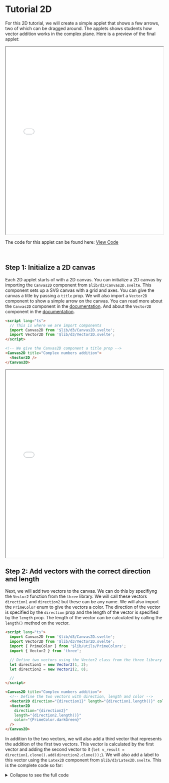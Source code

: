 

<Meta title="Tutorial 2d" />

# Tutorial 2D

For this 2D tutorial, we will create a simple applet that shows a few arrows, two of which
can be dragged around. The applets shows students how vector addition works in the complex plane.
Here is a preview of the final applet:

<iframe src={host + '/tutorial2d/formulas?iframe=true'} width="100%" height="600px"></iframe>

The code for this applet can be found here: [View Code](https://github.com/PRIME-TU-Delft/Open-LA-Applets/blob/main/src/routes/tutorial2d/formulas/%2Bpage.svelte)

<br />

## Step 1: Initialize a 2D canvas

Each 2D applet starts of with a 2D canvas. You can initialize a 2D canvas by importing the `Canvas2D` component from
`$lib/d3/Canvas2D.svelte`. This component sets up a SVG canvas with a grid and axes. You can give the canvas a title
by passing a `title` prop. We will also import a `Vector2D` component to show a simple arrow on the canvas. You can
read more about the `Canvas2D` component in the [documentation](https://docs.openla.ewi.tudelft.nl/?path=/docs/initialize-canvas2d--docs).
And about the `Vector2D` component in the [documentation](https://docs.openla.ewi.tudelft.nl/?path=/docs/2d-components-vector2d--docs).

```html
<script lang="ts">
  // This is where we are import components
  import Canvas2D from '$lib/d3/Canvas2D.svelte';
  import Vector2D from '$lib/d3/Vector2D.svelte';
</script>

<!-- We give the Canvas2D component a title prop -->
<Canvas2D title="Complex numbers addition">
  <Vector2D />
</Canvas2D>
```

<iframe
  src={host + '/tutorial2d/create-canvas?iframe=true'}
  width="100%"
  height="600px"
  style={{ border: '1px solid #ccc', borderRadius: '4px' }}
></iframe>

## Step 2: Add vectors with the correct direction and length

Next, we will add two vectors to the canvas. We can do this by specifiyng the `Vector2` function from the `three` library.
We will call these vectors `direction1` and `direction2` but these can be any name. We will also import the `PrimeColor`
enum to give the vectors a color. The direction of the vector is specified by the `direction` prop and the length of the vector
is specified by the `length` prop. The length of the vector can be calculated by calling the `length()` method on the vector.

```html
<script lang="ts">
  import Canvas2D from '$lib/d3/Canvas2D.svelte';
  import Vector2D from '$lib/d3/Vector2D.svelte';
  import { PrimeColor } from '$lib/utils/PrimeColors';
  import { Vector2 } from 'three';

  // Define two vectors using the Vector2 class from the three library
  let direction1 = new Vector2(1, 2);
  let direction2 = new Vector2(2, 0);

  //
</script>

<Canvas2D title="Complex numbers addition">
  <!-- Define the two vectors with direction, length and color -->
  <Vector2D direction="{direction1}" length="{direction1.length()}" color="{PrimeColor.blue}" />
  <Vector2D
    direction="{direction2}"
    length="{direction2.length()}"
    color="{PrimeColor.darkGreen}"
  />
</Canvas2D>
```

In addition to the two vectors, we will also add a third vector that represents the addition of the first two vectors.
This vector is calculated by the first vector and adding the second vector to it (`let v_result = direction1.clone().add(direction2.clone());`).
We will also add a label to this vector using the `Latex2D` component from `$lib/d3/Latex2D.svelte`. This is the complete code so far:

<details>
  <summary>Collapse to see the full code</summary>
  ```html
<script lang="ts">
  import Canvas2D from '$lib/d3/Canvas2D.svelte';
  import Latex2D from '$lib/d3/Latex2D.svelte';
  import Vector2D from '$lib/d3/Vector2D.svelte';
  import { PrimeColor } from '$lib/utils/PrimeColors';
  import { Vector2 } from 'three';

let direction1 = new Vector2(1, 2);
let direction2 = new Vector2(2, 0);

// The addition of two vectors is their sum
// We need to clone the vectors to avoid mutating the original ones
let v_result = direction1.clone().add(direction2.clone());

</script>

<!-- We give the Canvas2D component a title prop -->
<Canvas2D title="Complex numbers addition">
  <!-- ... Existing code -->

  <!-- Sum vector (the addition of direction1 and direction2) -->

<Vector2D direction="{v_result}" length="{v_result.length()}" color="{PrimeColor.raspberry}" />
<Latex2D latex="z_3" position="{v_result}" color="{PrimeColor.raspberry}" />

  <!-- Helper vectors that point from the original vectors to the result vector -->
  <!-- The origin property is used to specify the starting point of the vector -->
  <!-- The isDashed property is used to specify whether the vector is dashed or not -->
  <!-- The hideHead property is used to specify whether the arrowhead is hidden or not -->

  <Vector2D
    direction="{direction1}"
    length="{direction1.length()}"
    origin="{direction2}"
    isDashed="{true}"
    hideHead="{true}"
    color="{PrimeColor.blue}"
  />
  <Vector2D
    direction="{direction2}"
    length="{direction2.length()}"
    origin="{direction1}"
    isDashed="{true}"
    hideHead="{true}"
    color="{PrimeColor.darkGreen}"
  />
</Canvas2D>
```
</details>

<iframe src={host + '/tutorial2d/set-vectors?iframe=true'} width="100%" height="600px" />

## Step 3: Make the vectors draggable

In this section we will make the original vectors draggable. This can be done by modifying the direction1 variable.
We can do this by Wrapping the `Vector2` with a Draggable control from `'$lib/controls/Draggables.svelte'` like so:

```typescript
import { Draggable } from '$lib/controls/Draggables.svelte';

// Replace 'let direction1 = new Vector2(1, 2);' with:
let direction1 = new Draggable(new Vector2(1, 2), PrimeColor.blue, 'z_1', Draggable.snapToGrid);
```

We give this Draggable a color and a label. The last argument is an optional function that defines how the Draggable moves.
In this case we use the `Draggable.snapToGrid` function that makes the Draggable snap to the grid.

Updating these vectors will give multiple errors at first but we will tackle them one by one.

- The first error is that the direction of `direction1` is no longer directly accessible. We can fix
  this by replacing all instances of `direction1` with `direction1.position`.
- The second error is that there are no draggable on screen yet. This can be done by modifying the
  Canvas2D component to have the prop of `draggable={[direction1]}`. After this addition the
  draggable should be visible and interactive.
- There is still one issue remaining. The result vector is not moving with the original vectors.
  This is because the result vector is only calculated once when the component is initialized. To change this
  behaviour we need to wrap the `v_result` in a `$derived()` function. This signals to svelte that this variable
  will change based on the variables it depends on.

<iframe src={host + '/tutorial2d/add-draggables?iframe=true'} width="100%" height="600px"></iframe>

The final code looks like this:

<details>
<summary>Collapse to see the full code</summary>
```html
<script lang="ts"> 
import { Draggable } from '$lib/controls/Draggables.svelte';
import Canvas2D from '$lib/d3/Canvas2D.svelte';
import Latex2D from '$lib/d3/Latex2D.svelte';
import Vector2D from '$lib/d3/Vector2D.svelte';
import { PrimeColor } from '$lib/utils/PrimeColors';
import { Vector2 } from 'three';

// Wrap with draggable with label 'z_1'
let direction1 = new Draggable(new Vector2(1, 2), PrimeColor.blue, 'z_1', Draggable.snapToGrid);
let direction2 = new Vector2(2, 0);

// The addition of two vectors is their sum
// We need to clone the vectors to avoid mutating the original ones
let v_result = $derived(direction1.position.clone().add(direction2.clone()));

</script>

<Canvas2D draggables={[direction1]} title="Complex numbers addition">
  <Vector2D
    direction={direction1.position}
    length={direction1.position.length()}
    color={PrimeColor.blue}
  />
  <Vector2D direction={direction2} length={direction2.length()} color={PrimeColor.darkGreen} />
  <Latex2D
    latex="z_2"
    position={direction2}
    offset={new Vector2(0.15, 0)}
    color={PrimeColor.darkGreen}
  />

<Vector2D direction={v_result} length={v_result.length()} color={PrimeColor.raspberry} />
<Latex2D latex="z_3" position={v_result} color={PrimeColor.raspberry} />

  <Vector2D
    direction={direction1.position}
    length={direction1.position.length()}
    origin={direction2}
    isDashed={true}
    hideHead={true}
    color={PrimeColor.blue}
  />
  <Vector2D
    direction={direction2}
    length={direction2.length()}
    origin={direction1.position}
    isDashed={true}
    hideHead={true}
    color={PrimeColor.darkGreen}
  />
</Canvas2D>
```

</details>

## Adding controls

This section explains the basics of adding controls to a 2D applet. Controls are UI elements that allow users to interact with the applet.
There are several types of controls available in the Open-LA applets library, such as buttons, sliders, and toggles etc. These can be found
in the documentation [here](.?path=/docs/initialize-controls--docs).

For this tutoral, we will add a slider that allows users to change the length of the second vector (`direction2`). This can be done by
importing the `Controls` class from `$lib/controls/Controls` and then adding a slider. For our purpose a slider with default value of `2`,
minimum value of `1`, maximum value of `6` and step size of `0.25` is suitable. The color of the slider can be set to `PrimeColor.darkGreen`.

Next we need to make the length of `direction2` reactive to the value of the slider. This can be done by replacing the `new Vector2(2, 0)`
with a derived vector that normalizes the direction and then multiplies it with the value of the slider.

```typescript
import { Controls } from '$lib/controls/Controls';
// Other imports...

const controls = Controls.addSlider(2, 1, 6, 0.25, PrimeColor.darkGreen);

// replace new Vector2(2, 0) with to make it reacitve to the slider value:
let direction2 = $derived(new Vector2(2, 0).normalize().multiplyScalar(controls[0]));
```

To render the controls on screen, we need to pass the `controls` variable to the `Canvas2D` component as a prop.

Lastly we can make the label of the slider more pretty and informative by using the `label` and `labelFormat` option. This will add a label
in front of the slider and format it to `flow` from one value to another. For this we will use the `NumberFlow` component from the
`@number-flow/svelte` package.

```typescript
import NumberFlow from '@number-flow/svelte';
// Other imports...

const controls = Controls.addSlider(2, 1, 6, 0.25, PrimeColor.darkGreen, {
  label: 'z_2',
  labelFormat
});
```

```html
{#snippet labelFormat(value: number)}
<NumberFlow {value} />
{/snippet}

<Canvas2D {controls} draggables="{[direction1]}" title="Complex numbers addition">
  <!-- Components -->
</Canvas2D>
```

<iframe src={host + '/tutorial2d/controls?iframe=true'} width="100%" height="600px"></iframe>

The code up to here can be found here: [View Code](https://github.com/Open-LA/Open-LA-Applets/blob/main/src/routes/tutorial2d/add-draggables/%2Bpage.svelte)

## Adding formulas

To make the applet more informative, we can add some formulas that explain the vector addition. This can be done by

```typescript
import { Formula } from '$lib/utils/Formulas';
// Other imports...

const formulas = $derived.by(() => {
  const f1 = new Formula('z_1 + z_2 = z_3');
  return [f1];
});
```

```html
<!-- Adding the formulas in the <Canvas2D> -->
<Canvas2D
  {controls}
  draggables="{[direction1]}"
  formulas="{formulas}"
  {showFormulasDefault}
  title="Complex numbers addition"
>
  <!-- Components -->
</Canvas2D>
```

To add more complex formulas, we can add another formula that shows the components of the vectors. This can be done by using the `addAutoParam` method of the `Formula` class.
This method allows us to add parameters to the formula that are automatically updated when the values change. We can use this to show the x and y components of the vectors.
The first `addAutoParam` corresponds to the first `$1` in the formula, the second to `$2` and so on. We can also add colors to the parameters by passing a `PrimeColor` as the second argument.

```typescript
const f1 = new Formula('z_1 + z_2 = z_3');
const f2 = new Formula(
  `(\\$1 + \\$2 i) + 
   (\\$3 + \\$4 i) = 
   (\\$5 + \\$6 i)`
)
  .addAutoParam(direction1.position.x, PrimeColor.blue)
  .addAutoParam(direction1.position.y, PrimeColor.blue)
  .addAutoParam(direction2.x, PrimeColor.darkGreen)
  .addAutoParam(direction2.y, PrimeColor.darkGreen)
  .addAutoParam(v_result.x, PrimeColor.raspberry)
  .addAutoParam(v_result.y, PrimeColor.raspberry);
return [f1, f2];
```

<iframe src={host + '/tutorial2d/formulas?iframe=true'} width="100%" height="600px"></iframe>

<br />

## Wrap up

With the addition of controls and formulas, we have made the applet more interactive and informative.
Users can now manipulate the vectors using the sliders and see the results in real-time, while also having a clear
understanding of the underlying mathematics. Each of these components can be further customized and you can read
more about them in the 2D components documentation.
